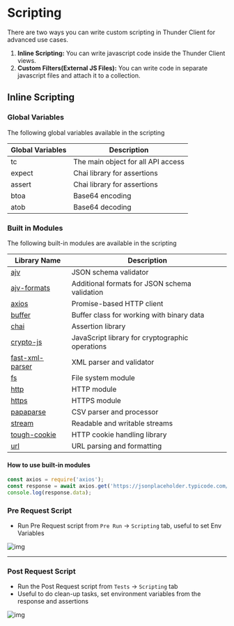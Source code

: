 # Scripting
There are two ways you can write custom scripting in Thunder Client for advanced use cases.
1. **Inline Scripting:** You can write javascript code inside the Thunder Client views.
2. **Custom Filters(External JS Files):** You can write code in separate javascript files and attach it to a collection.

## Inline Scripting

### Global Variables
The following global variables available in the scripting 

| Global Variables | Description |
|-----------------|-------------|
| tc              | The main object for all API access |
| expect          | Chai library for assertions |
| assert          | Chai library for assertions |
| btoa            | Base64 encoding |
| atob            | Base64 decoding |


### Built in Modules
The following built-in modules are available in the scripting

| Library Name     | Description |
|-----------------|-------------|
| [ajv](https://github.com/ajv-validator/ajv)             | JSON schema validator |
| [ajv-formats](https://github.com/ajv-validator/ajv-formats)     | Additional formats for JSON schema validation |
| [axios](https://github.com/axios/axios)           | Promise-based HTTP client |
| [buffer](https://nodejs.org/api/buffer.html)          | Buffer class for working with binary data |
| [chai](https://github.com/chaijs/chai)            | Assertion library |
| [crypto-js](https://github.com/brix/crypto-js)       | JavaScript library for cryptographic operations |
| [fast-xml-parser](https://github.com/NaturalIntelligence/fast-xml-parser) | XML parser and validator |
| [fs](https://nodejs.org/api/fs.html)              | File system module |
| [http](https://nodejs.org/api/http.html)            | HTTP module |
| [https](https://nodejs.org/api/https.html)           | HTTPS module |
| [papaparse](https://github.com/mholt/PapaParse)       | CSV parser and processor |
| [stream](https://nodejs.org/api/stream.html)          | Readable and writable streams |
| [tough-cookie](https://github.com/salesforce/tough-cookie)    | HTTP cookie handling library |
| [url](https://nodejs.org/api/url.html)             | URL parsing and formatting |
 
 #### How to use built-in modules
 ```javascript
const axios = require('axios');
const response = await axios.get('https://jsonplaceholder.typicode.com/todos/1');
console.log(response.data);
```

### Pre Request Script
- Run Pre Request script from `Pre Run` -> `Scripting` tab, useful to set Env Variables

![img](https://github.com/thunderclient/thunder-client-support/assets/8637550/3b561ec0-8657-4060-8b69-c5f5992b6dec)

------

 

### Post Request Script
- Run the Post Request script from `Tests` -> `Scripting` tab
- Useful to do clean-up tasks, set environment variables from the response and assertions

![img](https://github.com/thunderclient/thunder-client-support/assets/8637550/efb91e5d-9d0f-492b-a82d-e4bad356f655)